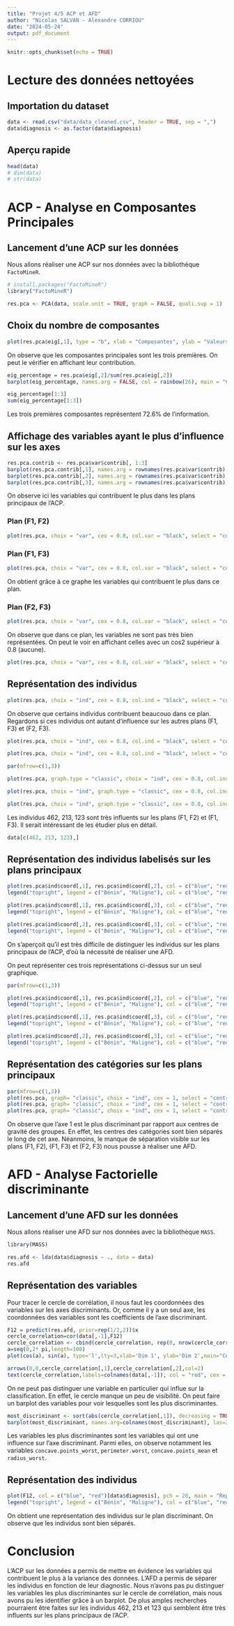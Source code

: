 ---
title: "Projet 4/5 ACP et AFD"
author: "Nicolas SALVAN - Alexandre CORRIOU"
date: "2024-05-24"
output: pdf_document
---

```{r setup, include=FALSE}
knitr::opts_chunk$set(echo = TRUE)
```

# Lecture des données nettoyées

## Importation du dataset

```{r}
data <- read.csv("data/data_cleaned.csv", header = TRUE, sep = ",")
data$diagnosis <- as.factor(data$diagnosis)

```

## Aperçu rapide

```{r}
head(data)
# dim(data)
# str(data)
```

# ACP - Analyse en Composantes Principales

## Lancement d'une ACP sur les données

Nous allons réaliser une ACP sur nos données avec la bibliothèque `FactoMineR`.

```{r}
# install.packages("FactoMineR")
library("FactoMineR")
```

```{r}
res.pca <- PCA(data, scale.unit = TRUE, graph = FALSE, quali.sup = 1)
```

## Choix du nombre de composantes

```{r}
plot(res.pca$eig[,1], type = "b", xlab = "Composantes", ylab = "Valeurs propres", main = "Eboulis des valeurs propres")
```

On observe que les composantes principales sont les trois premières. On peut le vérifier en affichant leur contribution.

```{r}
eig_percentage = res.pca$eig[,2]/sum(res.pca$eig[,2])
barplot(eig_percentage, names.arg = FALSE, col = rainbow(26), main = "Contribution des composantes", xlab = "Composantes", ylab = "Contribution (%)")
```

```{r}
eig_percentage[1:3]
sum(eig_percentage[1:3])
```

Les trois premières composantes représentent 72.6% de l'information.

## Affichage des variables ayant le plus d'influence sur les axes

```{r}
res.pca.contrib <- res.pca$var$contrib[, 1:3]
barplot(res.pca.contrib[,1], names.arg = rownames(res.pca$var$contrib), col = rainbow(26), main = "Contribution des variables sur F1", ylab = "Contribution (%)", las= 2, cex.names = 0.5)
barplot(res.pca.contrib[,2], names.arg = rownames(res.pca$var$contrib), col = rainbow(26), main = "Contribution des variables sur F2", ylab = "Contribution (%)", las= 2, cex.names = 0.5)
barplot(res.pca.contrib[,3], names.arg = rownames(res.pca$var$contrib), col = rainbow(26), main = "Contribution des variables sur F3", ylab = "Contribution (%)", las= 2, cex.names = 0.5)
```

On observe ici les variables qui contribuent le plus dans les plans principaux de l'ACP.

### Plan (F1, F2)

```{r}
plot(res.pca, choix = "var", cex = 0.8, col.var = "black", select = "contrib 5")
```

### Plan (F1, F3)

```{r}
plot(res.pca, choix = "var", cex = 0.8, col.var = "black", select = "contrib 5", axes = c(1,3))
```

On obtient grâce à ce graphe les variables qui contribuent le plus dans ce plan.

### Plan (F2, F3)

```{r}
plot(res.pca, choix = "var", cex = 0.8, col.var = "black", select = "contrib 7", axes = c(2,3))
```

On observe que dans ce plan, les variables ne sont pas très bien représentées. On peut le voir en affichant celles avec un cos2 supérieur à 0.8 (aucune).

```{r}
plot(res.pca, choix = "var", cex = 0.8, col.var = "black", select = "cos2 .8", axes = c(2,3))
```

## Représentation des individus

```{r}
plot(res.pca, choix = "ind", cex = 0.8, col.ind = "black", select = "contrib 5", label = "ind")
```

On observe que certains individus contribuent beaucouo dans ce plan. Regardons si ces individus ont autant d'influence sur les autres plans (F1, F3) et (F2, F3).

```{r}
plot(res.pca, choix = "ind", cex = 0.8, col.ind = "black", select = "contrib 5", axes = c(1,3), label = "ind")
```

```{r}
plot(res.pca, choix = "ind", cex = 0.8, col.ind = "black", select = "contrib 7", axes = c(2,3), label = "ind")
```

```{r}
par(mfrow=c(1,3))

plot(res.pca, graph.type = "classic", choix = "ind", cex = 0.8, col.ind = "black", select = "contrib 5", label = "ind")

plot(res.pca, choix = "ind", graph.type = "classic", cex = 0.8, col.ind = "black", select = "contrib 5", axes = c(1,3), label = "ind")

plot(res.pca, choix = "ind", graph.type = "classic", cex = 0.8, col.ind = "black", select = "contrib 7", axes = c(2,3), label = "ind")

```

Les individus 462, 213, 123 sont très influents sur les plans (F1, F2) et (F1, F3). Il serait intéressant de les étudier plus en détail.

```{r}
data[c(462, 213, 123),]
```

## Représentation des individus labelisés sur les plans principaux

```{r}
plot(res.pca$ind$coord[,1], res.pca$ind$coord[,2], col = c("blue", "red"), pch = 20, main = "ACP avec couleurs sur le plan (F1, F2)", cex=1.2, xlab = "F1", ylab = "F2")
legend("topright", legend = c("Bénin", "Maligne"), col = c("blue", "red"), pch = 20, cex = 0.8)
```

```{r}
plot(res.pca$ind$coord[,1], res.pca$ind$coord[,3], col = c("blue", "red"), pch = 20, main = "ACP avec couleurs sur le plan (F1, F3)", cex=1.2, xlab = "F1", ylab = "F3")
legend("topright", legend = c("Bénin", "Maligne"), col = c("blue", "red"), pch = 20, cex = 0.8)
```

```{r}
plot(res.pca$ind$coord[,2], res.pca$ind$coord[,3], col = c("blue", "red"), pch = 20, main = "ACP avec couleurs sur le plan (F2, F3)", cex=1.2, xlab = "F2", ylab = "F3")
legend("topright", legend = c("Bénin", "Maligne"), col = c("blue", "red"), pch = 20, cex = 0.8)
```

On s'aperçoit qu'il est très difficile de distinguer les individus sur les plans principaux de l'ACP, d'où la nécessité de réaliser une AFD.

On peut représenter ces trois représentations ci-dessus sur un seul graphique.

```{r}
par(mfrow=c(1,3))

plot(res.pca$ind$coord[,1], res.pca$ind$coord[,2], col = c("blue", "red"), pch = 20, main = "(F1, F2)", cex=1.2, xlab = "F1", ylab = "F2")
legend("topright", legend = c("Bénin", "Maligne"), col = c("blue", "red"), pch = 20, cex = 0.8)

plot(res.pca$ind$coord[,1], res.pca$ind$coord[,3], col = c("blue", "red"), pch = 20, main = "(F1, F3)", cex=1.2, xlab = "F1", ylab = "F3")
legend("topright", legend = c("Bénin", "Maligne"), col = c("blue", "red"), pch = 20, cex = 0.8)

plot(res.pca$ind$coord[,2], res.pca$ind$coord[,3], col = c("blue", "red"), pch = 20, main = "(F2, F3)", cex=1.2, xlab = "F2", ylab = "F3")
legend("topright", legend = c("Bénin", "Maligne"), col = c("blue", "red"), pch = 20, cex = 0.8)
```

## Représentation des catégories sur les plans principaux

```{r}
par(mfrow=c(1,3))
plot(res.pca, graph= "classic", choix = "ind", cex = 1, select = "contrib 0")
plot(res.pca, graph= "classic", choix = "ind", cex = 1, select = "contrib 0", axes = c(1,3))
plot(res.pca, graph= "classic", choix = "ind", cex = 1, select = "contrib 0", axes = c(2,3))
```

On observe que l'axe 1 est le plus discriminant par rapport aux centres de gravité des groupes. En effet, les centres des catégories sont bien séparés le long de cet axe. Néanmoins, le manque de séparation visible sur les plans (F1, F2), (F1, F3) et (F2, F3) nous pousse à réaliser une AFD.

# AFD - Analyse Factorielle discriminante

## Lancement d'une AFD sur les données

Nous allons réaliser une AFD sur nos données avec la bibliothèque `MASS`.

```{r}
library(MASS)
```

```{r}
res.afd <- lda(data$diagnosis ~ ., data = data)
res.afd
```

## Représentation des variables

Pour tracer le cercle de corrélation, il nous faut les coordonnées des variables sur les axes discriminants. Or, comme il y a un seul axe, les coordonnées des variables sont les coefficients de l'axe discriminant.

```{r}
F12 = predict(res.afd, prior=rep(1/2,2))$x
cercle_correlation=cor(data[,-1],F12)
cercle_correlation <- cbind(cercle_correlation, rep(0, nrow(cercle_correlation)))
a=seq(0,2* pi,length=100)
plot(cos(a), sin(a), type='l',lty=3,xlab='Dim 1', ylab='Dim 2',main="Cercle des corrélations AFD" )

arrows(0,0,cercle_correlation[,1],cercle_correlation[,2],col=2)
text(cercle_correlation,labels=colnames(data[,-1]), col = "red", cex = 0.7, pos = 3, offset = 0.5, srt = 75)

```

On ne peut pas distinguer une variable en particulier qui influe sur la classification. En effet, le cercle manque un peu de visibilité. On peut faire un barplot des variables pour voir lesquelles sont les plus discriminantes.

```{r}
most_discriminant <- sort(abs(cercle_correlation[,1]), decreasing = TRUE)[1:10]
barplot(most_discriminant, names.arg=colnames(most_discriminant), las=2, col=rainbow(30), main="Histogramme des variables les + discriminantes", cex.names = 0.6, horiz = FALSE, ylim = c(0,1)) 


```

Les variables les plus discriminantes sont les variables qui ont une influence sur l'axe discriminant. Parmi elles, on observe notamment les variables `concave.points_worst`, `perimeter.worst`, `concave.points_mean` et `radius_worst`.

## Représentation des individus

```{r}
plot(F12, col = c("blue", "red")[data$diagnosis], pch = 20, main = "Représentation des individus sur le plan discriminant", xlab = "Dim 1", ylab = "Dim 2")
legend("topright", legend = c("Bénin", "Maligne"), col = c("blue", "red"), pch = 20, cex = 0.8)
```

On obtient une représentation des individus sur le plan discriminant. On observe que les individus sont bien séparés.

# Conclusion

L'ACP sur les données a permis de mettre en évidence les variables qui contribuent le plus à la variance des données. L'AFD a permis de séparer les individus en fonction de leur diagnostic. Nous n'avons pas pu distinguer les variables les plus discriminantes sur le cercle de corrélation, mais nous avons pu les identifier grâce à un barplot. De plus amples recherches pourraient être faites sur les individus 462, 213 et 123 qui semblent être très influents sur les plans principaux de l'ACP.
